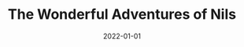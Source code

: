 ---
cover: "./nils.PNG"
date: "2022-01-01"
title: "The Wonderful Adventures of Nils"
defer: true
slug: "/nils"
areas:
  -  .

---